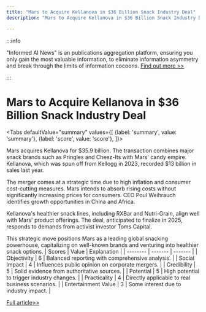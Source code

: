 ```yaml
---
title: "Mars to Acquire Kellanova in $36 Billion Snack Industry Deal"
description: "Mars to Acquire Kellanova in $36 Billion Snack Industry Deal"

---
```



:::info

"Informed AI News" is an publications aggregation platform, ensuring you only gain the most valuable information, to eliminate information asymmetry and break through the limits of information cocoons.  [Find out more >>](/)

:::

# Mars to Acquire Kellanova in $36 Billion Snack Industry Deal


<Tabs
	defaultValue="summary"
	values={[
	{label: 'summary', value: 'summary'},
	{label: 'score', value: 'score'},
]}>
<TabItem value="summary">


Mars acquires Kellanova for $35.9 billion. The transaction combines major snack brands such as Pringles and Cheez-Its with Mars' candy empire. Kellanova, which was spun off from Kellogg in 2023, recorded $13 billion in sales last year.

The merger comes at a strategic time due to high inflation and consumer cost-cutting measures. Mars intends to absorb rising costs without significantly increasing prices for consumers. CEO Poul Weihrauch identifies growth opportunities in China and Africa.

Kellanova's healthier snack lines, including RXBar and Nutri-Grain, align well with Mars' product offerings. The deal, anticipated to finalize in 2025, responds to demands from activist investor Toms Capital.

This strategic move positions Mars as a leading global snacking powerhouse, capitalizing on well-known brands and venturing into healthier snack options.
</TabItem>
<TabItem value="score">
	| Scores     | Value   | Explanation |
	| -------- | ------- | ------- |
	| Objectivity  | 6    | Balanced reporting with comprehensive analysis.    |
	| Social Impact | 4     | Influences public opinion on corporate mergers.    |
	| Credibility    | 5    | Solid evidence from authoritative sources.    |
	| Potential    | 5    | High potential to trigger industry changes.    |
	| Practicality    | 4    | Directly applicable to real business scenarios.    |
	| Entertainment Value    | 3    | Some interest due to industry impact.    |
</TabItem>
</Tabs>

[Full article>>](https://www.cnbc.com/2024/08/14/mars-to-acquire-kellanova-in-36-billion-deal-.html)

